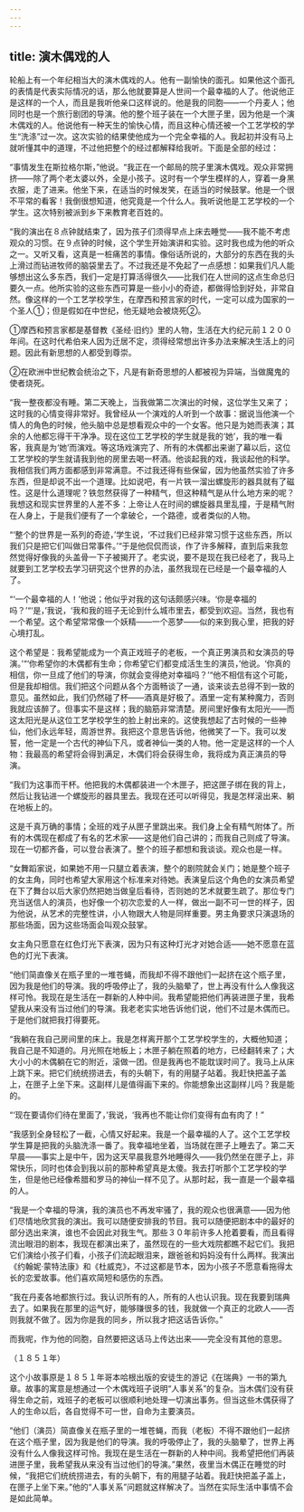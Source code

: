 ```yaml
---
---
---
```

title: 演木偶戏的人
---




轮船上有一个年纪相当大的演木偶戏的人。他有一副愉快的面孔。如果他这个面孔的表情是代表实际情况的话，那么他就要算是人世间一个最幸福的人了。他说他正是这样的一个人，而且是我听他亲口这样说的。他是我的同胞——一个丹麦人；他同时也是一个旅行剧团的导演。他的整个班子装在一个大匣子里，因为他是一个演木偶戏的人。他说他有一种天生的愉快心情，而且这种心情还被一个工艺学校的学生“洗涤”过一次。这次实验的结果使他成为一个完全幸福的人。我起初并没有马上就听懂其中的道理，不过他把整个的经过都解释给我听。下面是全部的经过：

“事情发生在斯拉格尔斯，”他说。“我正在一个邮局的院子里演木偶戏。观众非常拥挤——除了两个老太婆以外，全是小孩子。这时有一个学生模样的人，穿着一身黑衣服，走了进来。他坐下来，在适当的时候发笑，在适当的时候鼓掌。他是一个很不平常的看客！我倒很想知道，他究竟是一个什么人。我听说他是工艺学校的一个学生。这次特别被派到乡下来教育老百姓的。

“我的演出在８点钟就结束了，因为孩子们须得早点上床去睡觉——我不能不考虑观众的习惯。在９点钟的时候，这个学生开始演讲和实验。这时我也成为他的听众之一。又听又看，这真是一桩痛苦的事情。像俗话所说的，大部分的东西在我的头上滑过而钻进牧师的脑袋里去了。不过我还是不免起了一点感想：如果我们凡人能够想出这么多东西，我们一定是打算活得很久——比我们在人世间的这点生命总归要久一点。他所实验的这些东西可算是一些小小的奇迹，都做得恰到好处，非常自然。像这样的一个工艺学校学生，在摩西和预言家的时代，一定可以成为国家的一个圣人①；但是假如在中世纪，他无疑地会被烧死②。

①摩西和预言家都是基督教《圣经·旧约》里的人物，生活在大约纪元前１２００年间。在这时代希伯来人因为迁居不定，须得经常想出许多办法来解决生活上的问题。因此有新思想的人都受到尊崇。

②在欧洲中世纪教会统治之下，凡是有新奇思想的人都被视为异端，当做魔鬼的使者烧死。

“我一整夜都没有睡。第二天晚上，当我做第二次演出的时候，这位学生又来了；这时我的心情变得非常好。我曾经从一个演戏的人听到一个故事：据说当他演一个情人的角色的时候，他头脑中总是想看观众中的一个女客。他只是为她而表演；其余的人他都忘得干干净净。现在这位工艺学校的学生就是我的‘她’，我的唯一看客，我真是为‘她’而演戏。等这场戏演完了、所有的木偶都出来谢了幕以后，这位工艺学校的学生就请我到他的房里去喝一杯酒。他谈起我的戏，我谈起他的科学。我相信我们两方面都感到非常满意。不过我还得有些保留，因为他虽然实验了许多东西，但是却说不出一个道理。比如说吧，有一片铁一溜出螺旋形的器具就有了磁性。这是什么道理呢？铁忽然获得了一种精气，但这种精气是从什么地方来的呢？我想这和现实世界里的人差不多：上帝让人在时间的螺旋器具里乱撞，于是精气附在人身上，于是我们便有了一个拿破仑，一个路德，或者类似的人物。

“‘整个的世界是一系列的奇迹，’学生说，‘不过我们已经非常习惯于这些东西，所以我们只是把它们叫做日常事件。’“于是他侃侃而谈，作了许多解释，直到后来我忽然觉得好像我的头盖骨一下子被揭开了。老实说，要不是现在我已经老了，我马上就要到工艺学校去学习研究这个世界的办法，虽然我现在已经是一个最幸福的人了。

“‘一个最幸福的人！’他说；他似乎对我的这句话颇感兴味。‘你是幸福的吗？’“‘是，’我说，‘我和我的班子无论到什么城市里去，都受到欢迎。当然，我也有一个希望。这个希望常常像一个妖精——一个恶梦——似的来到我心里，把我的好心境打乱。

这个希望是：我希望能成为一个真正戏班子的老板，一个真正男演员和女演员的导演。’“‘你希望你的木偶都有生命；你希望它们都变成活生生的演员，’他说。‘你真的相信，你一旦成了他们的导演，你就会变得绝对幸福吗？’“他不相信有这个可能，但是我却相信。我们把这个问题从各个方面畅谈了一通，谈来谈去总得不到一致的意见。虽然如此，我们仍然碰了杯——酒真是好极了。酒里一定有某种魔力，否则我就应该醉了。但事实不是这样；我的脑筋非常清楚。房间里好像有太阳光——而这太阳光是从这位工艺学校学生的脸上射出来的。这使我想起了古时候的一些神仙，他们永远年轻，周游世界。我把这个意思告诉他，他微笑了一下。我可以发誓，他一定是一个古代的神仙下凡，或者神仙一类的人物。他一定是这样的一个人物：我最高的希望将会得到满足，木偶们将会获得生命，我将成为真正演员的导演。

“我们为这事而干杯。他把我的木偶都装进一个木匣子，把这匣子绑在我的背上，然后让我钻进一个螺旋形的器具里去。我现在还可以听得见，我是怎样滚出来、躺在地板上的。

这是千真万确的事情；全班的戏子从匣子里跳出来。我们身上全有精气附体了。所有的木偶现在都成了有名的艺术家——这是他们自己讲的；而我自己则成了导演。现在一切都齐备，可以登台表演了。整个的班子都想和我谈谈。观众也是一样。

“女舞蹈家说，如果她不用一只腿立着表演，整个的剧院就会关门；她是整个班子的女主角，同时也希望大家用这个标准来对待她。表演皇后这个角色的女演员希望在下了舞台以后大家仍然把她当做皇后看待，否则她的艺术就要生疏了。那位专门充当送信人的演员，也好像一个初次恋爱的人一样，做出一副不可一世的样子，因为他说，从艺术的完整性讲，小人物跟大人物是同样重要。男主角要求只演退场的那些场面，因为这些场面会叫观众鼓掌。

女主角只愿意在红色灯光下表演，因为只有这种灯光才对她合适——她不愿意在蓝色的灯光下表演。

“他们简直像关在瓶子里的一堆苍蝇，而我却不得不跟他们一起挤在这个瓶子里，因为我是他们的导演。我的呼吸停止了，我的头脑晕了，世上再没有什么人像我这样可怜。我现在是生活在一群新的人种中间。我希望能把他们再装进匣子里，我希望我从来没有当过他们的导演。我老老实实地告诉他们说，他们不过是木偶而已。于是他们就把我打得要死。

“我躺在我自己房间里的床上。我是怎样离开那个工艺学校学生的，大概他知道；我自己是不知道的。月光照在地板上；木匣子躺在照着的地方，已经翻转来了；大大小小的木偶躺在它的附近，滚做一团。但是我再也不能耽误时间了。我马上从床上跳下来。把它们统统捞进去，有的头朝下，有的用腿子站着。我赶快把盖子盖上，在匣子上坐下来。这副样儿是值得画下来的。你能想象出这副样儿吗？我是能的。

“‘现在要请你们待在里面了，’我说，‘我再也不能让你们变得有血有肉了！”

“我感到全身轻松了一截，心情又好起来。我是一个最幸福的人了。这个工艺学校学生算是把我的头脑洗涤一番了。我幸福地坐着，当场就在匣子上睡去了。第二天早晨——事实上是中午，因为这天早晨我意外地睡得久——我仍然坐在匣子上，非常快乐，同时也体会到我以前的那种希望真是太傻。我去打听那个工艺学校的学生，但是他已经像希腊和罗马的神仙一样不见了。从那时起，我一直是一个最幸福的人。

“我是一个幸福的导演，我的演员也不再发牢骚了，我的观众也很满意——因为他们尽情地欣赏我的演出。我可以随便安排我的节目。我可以随便把剧本中的最好的部分选出来演，谁也不会因此对我生气。那些３０年前许多人抢着要看，而且看得流出眼泪的剧本，我现在都演出来了，虽然现在的一些大戏院都瞧不起它们。我把它们演给小孩子们看，小孩子们流起眼泪来，跟爸爸和妈妈没有什么两样。我演出《约翰妮·蒙特法康》和《杜威克》，不过这都是节本，因为小孩子不愿意看拖得太长的恋爱故事。他们喜欢简短和感伤的东西。

“我在丹麦各地都旅行过。我认识所有的人，所有的人也认识我。现在我要到瑞典去了。如果我在那里的运气好，能够赚很多的钱，我就做一个真正的北欧人——否则我就不做了。因为你是我的同乡，所以我才把这话告诉你。”

而我呢，作为他的同胞，自然要把这话马上传达出来——完全没有其他的意思。

（１８５１年）

这个小故事原是１８５１年哥本哈根出版的安徒生的游记《在瑞典》一书的第九章。故事的寓意是想通过一个木偶戏班子说明“人事关系”的复杂。当木偶们没有获得生命之前，戏班子的老板可以很顺利地处理一切演出事务。但当这些木偶获得了人的生命以后，各自觉得不可一世，自命为主要演员。

“他们（演员）简直像关在瓶子里的一堆苍蝇，而我（老板）不得不跟他们一起挤在这个瓶子里，因为我是他们的导演。我的呼吸停止了，我的头脑晕了，世界上再没有什么人像我这样可怜。我现在是生活在一群新的人种中间。我希望把他们再装进匣子里，我希望我从来没有当过他们的导演。”果然，夜里当木偶正在睡觉的时候，“我把它们统统捞进去，有的头朝下，有的用腿子站着。我赶快把盖子盖上，在匣子上坐下来。”他的“人事关系”问题就这样解决了。当然在实际生活中事情不会是如此简单。